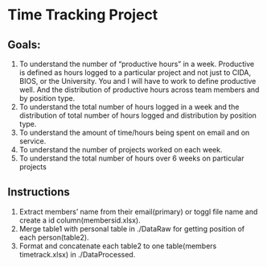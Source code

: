 # Time Tracking Project
## Goals:
1) To understand the number of “productive hours” in a week. Productive is defined as 
hours logged to a particular project and not just to CIDA, BIOS, or the University. You 
and I will have to work to define productive well. And the distribution of productive 
hours across team members and by position type.
2) To understand the total number of hours logged in a week and the distribution of total 
number of hours logged and distribution by position type.
3) To understand the amount of time/hours being spent on email and on service.
4) To understand the number of projects worked on each week.
5) To understand the total number of hours over 6 weeks on particular projects

## Instructions
1. Extract members' name from their email(primary) or toggl file name and create a id column(membersid.xlsx). 
2. Merge table1 with personal table in ./DataRaw for getting position of each person(table2).  
3. Format and concatenate each table2 to one table(members timetrack.xlsx) in ./DataProcessed. 
